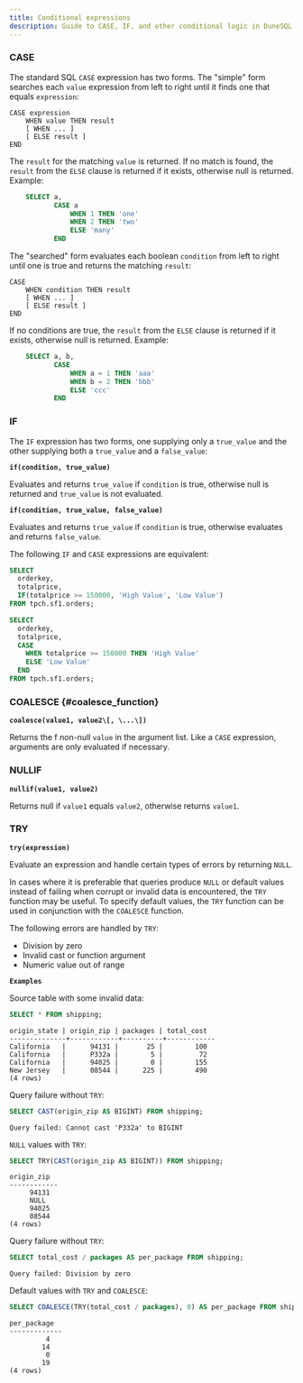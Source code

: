 ```yaml
---
title: Conditional expressions
description: Guide to CASE, IF, and other conditional logic in DuneSQL.
---
```


### CASE 

The standard SQL `CASE` expression has two forms. The "simple" form
searches each `value` expression from left to right until it finds one
that equals `expression`:

``` text
CASE expression
    WHEN value THEN result
    [ WHEN ... ]
    [ ELSE result ]
END
```

The `result` for the matching `value` is returned. If no match is found,
the `result` from the `ELSE` clause is returned if it exists, otherwise
null is returned. Example:
```sql
    SELECT a,
           CASE a
               WHEN 1 THEN 'one'
               WHEN 2 THEN 'two'
               ELSE 'many'
           END
```
The "searched" form evaluates each boolean `condition` from left to
right until one is true and returns the matching `result`:

``` text
CASE
    WHEN condition THEN result
    [ WHEN ... ]
    [ ELSE result ]
END
```

If no conditions are true, the `result` from the `ELSE` clause is
returned if it exists, otherwise null is returned. Example:
```sql
    SELECT a, b,
           CASE
               WHEN a = 1 THEN 'aaa'
               WHEN b = 2 THEN 'bbb'
               ELSE 'ccc'
           END
```
### IF 

The `IF` expression has two forms, one supplying only a `true_value` and
the other supplying both a `true_value` and a `false_value`:

**``if(condition, true_value)``**

Evaluates and returns `true_value` if `condition` is true, otherwise
null is returned and `true_value` is not evaluated.


**``if(condition, true_value, false_value)``**

Evaluates and returns `true_value` if `condition` is true, otherwise
evaluates and returns `false_value`.

The following `IF` and `CASE` expressions are equivalent:

``` sql
SELECT
  orderkey,
  totalprice,
  IF(totalprice >= 150000, 'High Value', 'Low Value')
FROM tpch.sf1.orders;
```

``` sql
SELECT
  orderkey,
  totalprice,
  CASE
    WHEN totalprice >= 150000 THEN 'High Value'
    ELSE 'Low Value'
  END
FROM tpch.sf1.orders;
```


### COALESCE \{#coalesce_function}

**``coalesce(value1, value2\[, \...\])``**

Returns the f non-null `value` in the argument list. Like a `CASE`
expression, arguments are only evaluated if necessary.

### NULLIF

**``nullif(value1, value2)``**

Returns null if `value1` equals `value2`, otherwise returns `value1`.

### TRY

**``try(expression)``**

Evaluate an expression and handle certain types of errors by returning
`NULL`.

In cases where it is preferable that queries produce `NULL` or default
values instead of failing when corrupt or invalid data is encountered,
the `TRY` function may be useful. To specify default values, the `TRY`
function can be used in conjunction with the `COALESCE` function.

The following errors are handled by `TRY`:

-   Division by zero
-   Invalid cast or function argument
-   Numeric value out of range

**``Examples``**

Source table with some invalid data:

``` sql
SELECT * FROM shipping;
```

``` text
origin_state | origin_zip | packages | total_cost
--------------+------------+----------+------------
California   |      94131 |       25 |        100
California   |      P332a |        5 |         72
California   |      94025 |        0 |        155
New Jersey   |      08544 |      225 |        490
(4 rows)
```

Query failure without `TRY`:

``` sql
SELECT CAST(origin_zip AS BIGINT) FROM shipping;
```

``` text
Query failed: Cannot cast 'P332a' to BIGINT
```

`NULL` values with `TRY`:

``` sql
SELECT TRY(CAST(origin_zip AS BIGINT)) FROM shipping;
```

``` text
origin_zip
------------
     94131
     NULL
     94025
     08544
(4 rows)
```

Query failure without `TRY`:

``` sql
SELECT total_cost / packages AS per_package FROM shipping;
```

``` text
Query failed: Division by zero
```

Default values with `TRY` and `COALESCE`:

``` sql
SELECT COALESCE(TRY(total_cost / packages), 0) AS per_package FROM shipping;
```

``` text
per_package
-------------
         4
        14
         0
        19
(4 rows)
```
